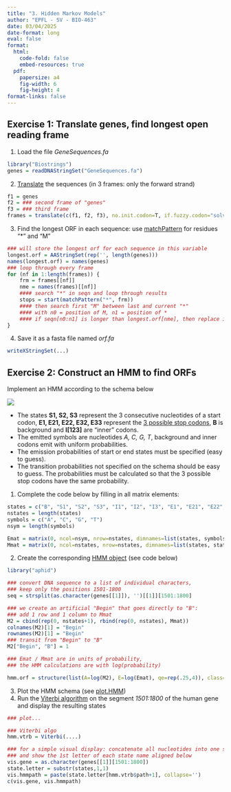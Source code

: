 ```yaml
---
title: "3. Hidden Markov Models"
author: "EPFL - SV - BIO-463"
date: 03/04/2025
date-format: long
eval: false
format:
  html:
    code-fold: false
    embed-resources: true
  pdf:
    papersize: a4
    fig-width: 6
    fig-height: 4
format-links: false
---
```


## Exercise 1: Translate genes, find longest open reading frame

1. Load the file *GeneSequences.fa*
```r
library("Biostrings")
genes = readDNAStringSet("GeneSequences.fa")
```
2. [Translate](https://www.rdocumentation.org/packages/Biostrings/versions/2.40.2/topics/translate) the sequences (in 3 frames: only the forward strand)
```r
f1 = genes
f2 = ### second frame of "genes"
f3 = ### third frame
frames = translate(c(f1, f2, f3), no.init.codon=T, if.fuzzy.codon="solve")
```
3. Find the longest ORF in each sequence: use [matchPattern](https://www.rdocumentation.org/packages/Biostrings/versions/2.40.2/topics/matchPattern) for residues "*" and "M"
```r
### will store the longest orf for each sequence in this variable
longest.orf = AAStringSet(rep('', length(genes)))
names(longest.orf) = names(genes)
### loop through every frame
for (nf in 1:length(frames)) {
    frm = frames[[nf]]
    nme = names(frames)[[nf]]
    #### search "*" in seqn and loop through results
    stops = start(matchPattern("*", frm))
    #### then search first "M" between last and current "*"
    #### with n0 = position of M, n1 = position of *
    #### if seqn[n0:n1] is longer than longest.orf[nme], then replace it
}
```
4. Save it as a fasta file named *orf.fa*
```r
writeXStringSet(...)
```

## Exercise 2: Construct an HMM to find ORFs

Implement an HMM according to the schema below

![](HMM_schema.jpeg)

* The states **S1, S2, S3** represent the 3 consecutive nucleotides of a start codon, **E1, E21, E22, E32, E33** represent the
[3 possible stop codons](https://en.wikipedia.org/wiki/Stop_codon), **B** is background and **I[123]** are "inner" codons.
* The emitted symbols are nucleotides *A, C, G, T*, background and inner codons emit with uniform probabilities.
* The emission probabilities of start or end states must be specified (easy to guess).
* The transition probabilities not specified on the schema should be easy to guess. The probabilities must be calculated so that the 3 possible stop codons have the same probability.

1. Complete the code below by filling in all matrix elements:
```r
states = c("B", "S1", "S2", "S3", "I1", "I2", "I3", "E1", "E21", "E22","E31", "E32")
nstates = length(states)
symbols = c("A", "C", "G", "T")
nsym = length(symbols)

Emat = matrix(0, ncol=nsym, nrow=nstates, dimnames=list(states, symbols))
Mmat = matrix(0, ncol=nstates, nrow=nstates, dimnames=list(states, states))
```
2. Create the corresponding [HMM object](https://www.rdocumentation.org/packages/aphid/versions/1.3.3/topics/aphid) (see code below)
```r
library("aphid")

### convert DNA sequence to a list of individual characters,
### keep only the positions 1501-1800
seq = strsplit(as.character(genes[[1]]), '')[[1]][1501:1800]

### we create an artificial "Begin" that goes directly to "B":
### add 1 row and 1 column to Mmat
M2 = cbind(rep(0, nstates+1), rbind(rep(0, nstates), Mmat))
colnames(M2)[1] = "Begin"
rownames(M2)[1] = "Begin"
### transit from "Begin" to "B"
M2["Begin", "B"] = 1

### Emat / Mmat are in units of probability,
### the HMM calculations are with log(probability)

hmm.orf = structure(list(A=log(M2), E=log(Emat), qe=rep(.25,4)), class="HMM")
```
3. Plot the HMM schema (see [plot.HMM](https://www.rdocumentation.org/packages/aphid/versions/1.3.3/topics/plot.HMM)) 
4. Run the [Viterbi algorithm](https://www.rdocumentation.org/packages/aphid/versions/1.3.3/topics/Viterbi) on the segment *1501:1800* of the human gene and display the resulting states
```r
### plot...

### Viterbi algo
hmm.vtrb = Viterbi(....)

### for a simple visual display: concatenate all nucleotides into one string
### and show the 1st letter of each state name aligned below
vis.gene = as.character(genes[[1]][1501:1800])
state.letter = substr(states,1,1)
vis.hmmpath = paste(state.letter[hmm.vtrb$path+1], collapse='')
c(vis.gene, vis.hmmpath)
```

